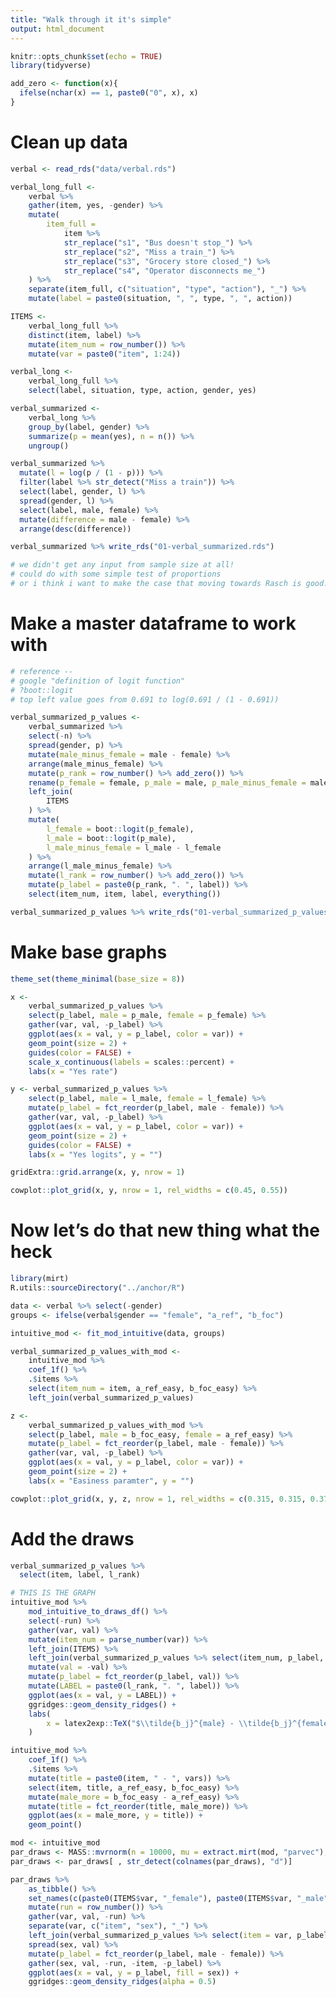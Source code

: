 ```yaml
---
title: "Walk through it it's simple"
output: html_document
---
```


```r
knitr::opts_chunk$set(echo = TRUE)
library(tidyverse)

add_zero <- function(x){
  ifelse(nchar(x) == 1, paste0("0", x), x)
}
```

# Clean up data

```r
verbal <- read_rds("data/verbal.rds")

verbal_long_full <- 
    verbal %>% 
    gather(item, yes, -gender) %>% 
    mutate(
        item_full = 
            item %>% 
            str_replace("s1", "Bus doesn't stop_") %>%
            str_replace("s2", "Miss a train_") %>%
            str_replace("s3", "Grocery store closed_") %>%
            str_replace("s4", "Operator disconnects me_")
    ) %>% 
    separate(item_full, c("situation", "type", "action"), "_") %>% 
    mutate(label = paste0(situation, ", ", type, ", ", action))

ITEMS <- 
    verbal_long_full %>% 
    distinct(item, label) %>% 
    mutate(item_num = row_number()) %>% 
    mutate(var = paste0("item", 1:24))

verbal_long <- 
    verbal_long_full %>% 
    select(label, situation, type, action, gender, yes)

verbal_summarized <- 
    verbal_long %>% 
    group_by(label, gender) %>% 
    summarize(p = mean(yes), n = n()) %>% 
    ungroup()

verbal_summarized %>% 
  mutate(l = log(p / (1 - p))) %>% 
  filter(label %>% str_detect("Miss a train")) %>% 
  select(label, gender, l) %>% 
  spread(gender, l) %>% 
  select(label, male, female) %>% 
  mutate(difference = male - female) %>% 
  arrange(desc(difference))

verbal_summarized %>% write_rds("01-verbal_summarized.rds")

# we didn't get any input from sample size at all! 
# could do with some simple test of proportions
# or i think i want to make the case that moving towards Rasch is good....
```

# Make a master dataframe to work with 

```r
# reference -- 
# google "definition of logit function"
# ?boot::logit
# top left value goes from 0.691 to log(0.691 / (1 - 0.691))

verbal_summarized_p_values <- 
    verbal_summarized %>% 
    select(-n) %>% 
    spread(gender, p) %>% 
    mutate(male_minus_female = male - female) %>% 
    arrange(male_minus_female) %>% 
    mutate(p_rank = row_number() %>% add_zero()) %>% 
    rename(p_female = female, p_male = male, p_male_minus_female = male_minus_female) %>% 
    left_join(
        ITEMS
    ) %>% 
    mutate(
        l_female = boot::logit(p_female), 
        l_male = boot::logit(p_male),
        l_male_minus_female = l_male - l_female
    ) %>% 
    arrange(l_male_minus_female) %>% 
    mutate(l_rank = row_number() %>% add_zero()) %>% 
    mutate(p_label = paste0(p_rank, ". ", label)) %>% 
    select(item_num, item, label, everything())

verbal_summarized_p_values %>% write_rds("01-verbal_summarized_p_values.rds")
```

# Make base graphs

```r
theme_set(theme_minimal(base_size = 8))

x <- 
    verbal_summarized_p_values %>% 
    select(p_label, male = p_male, female = p_female) %>% 
    gather(var, val, -p_label) %>% 
    ggplot(aes(x = val, y = p_label, color = var)) +
    geom_point(size = 2) +
    guides(color = FALSE) +
    scale_x_continuous(labels = scales::percent) +
    labs(x = "Yes rate")

y <- verbal_summarized_p_values %>% 
    select(p_label, male = l_male, female = l_female) %>% 
    mutate(p_label = fct_reorder(p_label, male - female)) %>% 
    gather(var, val, -p_label) %>% 
    ggplot(aes(x = val, y = p_label, color = var)) +
    geom_point(size = 2) +
    guides(color = FALSE) +
    labs(x = "Yes logits", y = "")

gridExtra::grid.arrange(x, y, nrow = 1)

cowplot::plot_grid(x, y, nrow = 1, rel_widths = c(0.45, 0.55))
```

# Now let's do that new thing what the heck

```r
library(mirt)
R.utils::sourceDirectory("../anchor/R")

data <- verbal %>% select(-gender)
groups <- ifelse(verbal$gender == "female", "a_ref", "b_foc")

intuitive_mod <- fit_mod_intuitive(data, groups)

verbal_summarized_p_values_with_mod <- 
    intuitive_mod %>% 
    coef_1f() %>% 
    .$items %>% 
    select(item_num = item, a_ref_easy, b_foc_easy) %>% 
    left_join(verbal_summarized_p_values)
```

```r
z <- 
    verbal_summarized_p_values_with_mod %>% 
    select(p_label, male = b_foc_easy, female = a_ref_easy) %>% 
    mutate(p_label = fct_reorder(p_label, male - female)) %>% 
    gather(var, val, -p_label) %>% 
    ggplot(aes(x = val, y = p_label, color = var)) +
    geom_point(size = 2) +
    labs(x = "Easiness paramter", y = "")

cowplot::plot_grid(x, y, z, nrow = 1, rel_widths = c(0.315, 0.315, 0.37))
```

# Add the draws

```r
verbal_summarized_p_values %>% 
  select(item, label, l_rank)

# THIS IS THE GRAPH
intuitive_mod %>%
    mod_intuitive_to_draws_df() %>%
    select(-run) %>%
    gather(var, val) %>%
    mutate(item_num = parse_number(var)) %>% 
    left_join(ITEMS) %>%
    left_join(verbal_summarized_p_values %>% select(item_num, p_label, l_rank)) %>% 
    mutate(val = -val) %>%
    mutate(p_label = fct_reorder(p_label, val)) %>%
    mutate(LABEL = paste0(l_rank, ". ", label)) %>% 
    ggplot(aes(x = val, y = LABEL)) +
    ggridges::geom_density_ridges() +
    labs(
        x = latex2exp::TeX("$\\tilde{b_j}^{male} - \\tilde{b_j}^{female}$")
    )

intuitive_mod %>%
    coef_1f() %>%
    .$items %>%
    mutate(title = paste0(item, " - ", vars)) %>%
    select(item, title, a_ref_easy, b_foc_easy) %>%
    mutate(male_more = b_foc_easy - a_ref_easy) %>%
    mutate(title = fct_reorder(title, male_more)) %>%
    ggplot(aes(x = male_more, y = title)) +
    geom_point()
```

```r
mod <- intuitive_mod
par_draws <- MASS::mvrnorm(n = 10000, mu = extract.mirt(mod, "parvec"), Sigma = extract.mirt(mod, "vcov"))
par_draws <- par_draws[ , str_detect(colnames(par_draws), "d")]

par_draws %>%
    as_tibble() %>%
    set_names(c(paste0(ITEMS$var, "_female"), paste0(ITEMS$var, "_male"))) %>%
    mutate(run = row_number()) %>%
    gather(var, val, -run) %>%
    separate(var, c("item", "sex"), "_") %>%
    left_join(verbal_summarized_p_values %>% select(item = var, p_label)) %>% 
    spread(sex, val) %>% 
    mutate(p_label = fct_reorder(p_label, male - female)) %>% 
    gather(sex, val, -run, -item, -p_label) %>% 
    ggplot(aes(x = val, y = p_label, fill = sex)) +
    ggridges::geom_density_ridges(alpha = 0.5)
```

